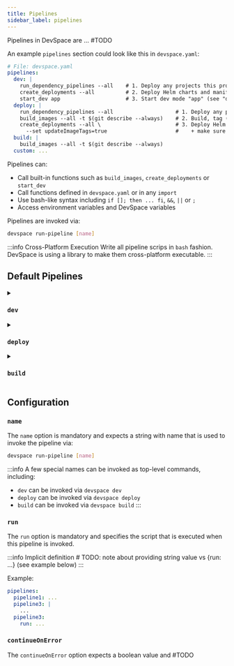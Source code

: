 ```yaml
---
title: Pipelines
sidebar_label: pipelines
---
```


Pipelines in DevSpace are ... #TODO

An example `pipelines` section could look like this in `devspace.yaml`:
```yaml
# File: devspace.yaml
pipelines:
  dev: |
    run_dependency_pipelines --all    # 1. Deploy any projects this project needs (see "dependencies")
    create_deployments --all          # 2. Deploy Helm charts and manifests specfied as "deployments"
    start_dev app                     # 3. Start dev mode "app" (see "dev" section)
  deploy: |
    run_dependency_pipelines --all                    # 1. Deploy any projects this project needs (see "dependencies")
    build_images --all -t $(git describe --always)    # 2. Build, tag (git commit hash) and push all images (see "images")
    create_deployments --all \                        # 3. Deploy Helm charts and manifests specfied as "deployments"
      --set updateImageTags=true                      #    + make sure to update all image tags to the one from step 2
  build: |
    build_images --all -t $(git describe --always)
  custom: ...
```

Pipelines can:
- Call built-in functions such as `build_images`, `create_deployments` or `start_dev`
- Call functions defined in `devspace.yaml` or in any `import`
- Use bash-like syntax including `if []; then ... fi`, `&&`, `||` or `;`
- Access environment variables and DevSpace variables

Pipelines are invoked via:
```bash
devspace run-pipeline [name]
```

:::info Cross-Platform Execution
Write all pipeline scrips in `bash` fashion. DevSpace is using a library to make them cross-platform executable.
:::


## Default Pipelines

<details>
<summary>

### `dev`

</summary>

The `dev` pipeline is executed by running `devspace dev` and has the following default workflow:

```bash
run_dependency_pipelines --all      # 1. Deploy any projects this project needs (see "dependencies")
create_deployments --all            # 2. Deploy Helm charts and manifests specfied as "deployments"
start_dev --all                     # 3. Start all dev modes
```

</details>

<details>
<summary>

### `deploy`

</summary>

The `deploy` pipeline is executed by running `devspace deploy` and has the following default workflow:

```bash
run_dependency_pipelines --all      # 1. Deploy any projects this project needs (see "dependencies")
build_images --all                  # 2. Build, tag (git commit hash) and push all images (see "images")
create_deployments --all \          # 3. Deploy Helm charts and manifests specfied as "deployments"
  --set updateImageTags=true        #    + make sure to update all image tags to the one from step 2
```

</details>


<details>
<summary>

### `build`

</summary>

The `build` pipeline is executed by running `devspace build` and has the following default workflow:

```bash
build_images --all      # Build, tag (git commit hash) and push all images (see "images")
```

</details>


## Configuration

### `name`
The `name` option is mandatory and expects a string with name that is used to invoke the pipeline via:
``` bash
devspace run-pipeline [name]
```

:::info
A few special names can be invoked as top-level commands, including:
- `dev` can be invoked via `devspace dev`
- `deploy` can be invoked via `devspace deploy`
- `build` can be invoked via `devspace build`
:::


### `run`
The `run` option is mandatory and specifies the script that is executed when this pipeline is invoked.

:::info Implicit definition
\# TODO: note about providing string value vs {run: ...} (see example below)
:::

Example:
```yaml
pipelines:
  pipeline1: ...
  pipeline3: |
    ...
  pipeline3:
    run: ...
```

### `continueOnError`
The `continueOnError` option expects a boolean value and #TODO
